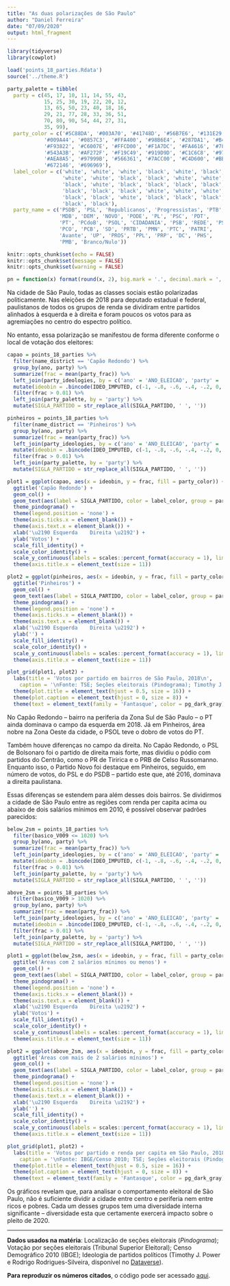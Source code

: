 ```yaml
---
title: "As duas polarizações de São Paulo"
author: "Daniel Ferreira"
date: "07/09/2020"
output: html_fragment
---
```


```r
library(tidyverse)
library(cowplot)

load('points_18_parties.Rdata')
source('../theme.R')

party_palette = tibble(
  party = c(45, 17, 10, 11, 14, 55, 43,
            15, 25, 30, 19, 22, 20, 12,
            13, 65, 50, 23, 40, 18, 16,
            29, 21, 77, 28, 33, 36, 51,
            70, 80, 90, 54, 44, 27, 31,
            35, 99),
  party_color = c('#5C88DA', '#003A70', '#41748D', '#56B7E6', '#131E29', '#F6BE00', '#006747',
            '#009A44', '#0857C3', '#FFA400', '#98B6E4', '#287DA1', '#B47E00', '#DB8A06',
            '#F93822', '#C6007E', '#FFCD00', '#F1A7DC', '#FA4616', '#78D64B', '#76232F',
            '#543A3B', '#AF272F', '#F19C49', '#919D9D', '#C1C6C8', '#978C87', '#62685A',
            '#AEA8A5', '#97999B', '#566361', '#7ACC00', '#C4D600', '#BB85AB', '#C964CF',
            '#672146', '#696969'),
  label_color = c('white', 'white', 'white', 'black', 'white', 'black', 'white',
                  'white', 'white', 'black', 'black', 'white', 'white', 'black',
                  'black', 'white', 'black', 'black', 'black', 'black', 'black',
                  'black', 'black', 'black', 'white', 'white', 'white', 'black',
                  'black', 'black', 'white', 'black', 'black', 'black', 'black',
                  'black', 'black'),
  party_name = c('PSDB', 'PSL', 'Republicanos', 'Progressistas', 'PTB', 'PSD', 'PV',
                 'MDB', 'DEM', 'NOVO', 'PODE', 'PL', 'PSC', 'PDT',
                 'PT', 'PCdoB', 'PSOL', 'CIDADANIA', 'PSB', 'REDE', 'PSTU',
                 'PCO', 'PCB', 'SD', 'PRTB', 'PMN', 'PTC', 'PATRI',
                 'Avante', 'UP', 'PROS', 'PPL', 'PRP', 'DC', 'PHS',
                 'PMB', 'Branco/Nulo'))

knitr::opts_chunk$set(echo = FALSE)
knitr::opts_chunk$set(message = FALSE)
knitr::opts_chunk$set(warning = FALSE)

pn = function(x) format(round(x, 2), big.mark = '.', decimal.mark = ',', nsmall = 0, digits = 2)
```

Na cidade de São Paulo, todas as classes sociais estão polarizadas
politicamente. Nas eleições de 2018 para deputado estadual e federal,
paulistanos de todos os grupos de renda se dividiram entre partidos alinhados à
esquerda e à direita e foram poucos os votos para as agremiações no centro do
espectro político.

No entanto, essa polarização se manifestou de forma diferente conforme o local
de votação dos eleitores:

```r
capao = points_18_parties %>%
  filter(name_district == 'Capão Redondo') %>%
  group_by(ano, party) %>%
  summarize(frac = mean(party_frac)) %>%
  left_join(party_ideologies, by = c('ano' = 'ANO_ELEICAO', 'party' = 'NUM_PART')) %>%
  mutate(ideobin = .bincode(IDEO_IMPUTED, c(-1, -.8, -.6, -.4, -.2, 0, .2, .4, .6, .8, 1))) %>%
  filter(frac > 0.01) %>%
  left_join(party_palette, by = 'party') %>%
  mutate(SIGLA_PARTIDO = str_replace_all(SIGLA_PARTIDO, ' ', ''))

pinheiros = points_18_parties %>%
  filter(name_district == 'Pinheiros') %>%
  group_by(ano, party) %>%
  summarize(frac = mean(party_frac)) %>%
  left_join(party_ideologies, by = c('ano' = 'ANO_ELEICAO', 'party' = 'NUM_PART')) %>%
  mutate(ideobin = .bincode(IDEO_IMPUTED, c(-1, -.8, -.6, -.4, -.2, 0, .2, .4, .6, .8, 1))) %>%
  filter(frac > 0.01) %>%
  left_join(party_palette, by = 'party') %>%
  mutate(SIGLA_PARTIDO = str_replace_all(SIGLA_PARTIDO, ' ', ''))

plot1 = ggplot(capao, aes(x = ideobin, y = frac, fill = party_color)) +
  ggtitle('Capão Redondo') +
  geom_col() +
  geom_text(aes(label = SIGLA_PARTIDO, color = label_color, group = party_color), size = 4, position = position_stack(vjust = 0.5), family = 'Fantasque') +
  theme_pindograma() +
  theme(legend.position = 'none') +
  theme(axis.ticks.x = element_blank()) +
  theme(axis.text.x = element_blank()) +
  xlab('\u2190 Esquerda    Direita \u2192') +
  ylab('Votos') +
  scale_fill_identity() +
  scale_color_identity() +
  scale_y_continuous(labels = scales::percent_format(accuracy = 1), limits = c(0, 0.45)) +
  theme(axis.title.x = element_text(size = 11))

plot2 = ggplot(pinheiros, aes(x = ideobin, y = frac, fill = party_color)) +
  ggtitle('Pinheiros') +
  geom_col() +
  geom_text(aes(label = SIGLA_PARTIDO, color = label_color, group = party_color), size = 4, position = position_stack(vjust = 0.5), family = 'Fantasque') +
  theme_pindograma() +
  theme(legend.position = 'none') +
  theme(axis.ticks.x = element_blank()) +
  theme(axis.text.x = element_blank()) +
  xlab('\u2190 Esquerda    Direita \u2192') +
  ylab('') +
  scale_fill_identity() +
  scale_color_identity() +
  scale_y_continuous(labels = scales::percent_format(accuracy = 1), limits = c(0, 0.45)) +
  theme(axis.title.x = element_text(size = 11))

plot_grid(plot1, plot2) +
  labs(title = 'Votos por partido em bairros de São Paulo, 2018\n',
    caption = '\nFonte: TSE; Seções eleitorais (Pindograma); Timothy J. Power e Rodrigo Rodrigues-Silveira, "Mapping Ideological Preferences\nin Brazilian Elections, 1994-2018: A Municipal-Level Study". Partidos com menos de 1% dos votos foram excluídos.') +
  theme(plot.title = element_text(hjust = 0.5, size = 16)) +
  theme(plot.caption = element_text(hjust = 0, size = 8)) +
  theme(text = element_text(family = 'Fantasque', color = pg_dark_gray))
```

No Capão Redondo -- bairro na periferia da Zona Sul de São Paulo -- o PT
ainda dominava o campo da esquerda em 2018. Já em Pinheiros, área nobre
na Zona Oeste da cidade, o PSOL teve o dobro de votos do PT.

Também houve diferenças no campo da direita. No Capão Redondo, o PSL de
Bolsonaro foi o partido de direita mais forte, mas dividiu o pódio com partidos
do Centrão, como o PR de Tiririca e o PRB de Celso Russomanno. Enquanto isso, o
Partido Novo foi destaque em Pinheiros, seguido, em número de votos, do PSL e do
PSDB -- partido este que, até 2016, dominava a direita paulistana.

Essas diferenças se estendem para além desses dois bairros. Se dividirmos a
cidade de São Paulo entre as regiões com renda per capita acima ou abaixo de
dois salários mínimos em 2010, é possível observar padrões parecidos:

```r
below_2sm = points_18_parties %>%
  filter(basico_V009 <= 1020) %>%
  group_by(ano, party) %>%
  summarize(frac = mean(party_frac)) %>%
  left_join(party_ideologies, by = c('ano' = 'ANO_ELEICAO', 'party' = 'NUM_PART')) %>%
  mutate(ideobin = .bincode(IDEO_IMPUTED, c(-1, -.8, -.6, -.4, -.2, 0, .2, .4, .6, .8, 1))) %>%
  filter(frac > 0.01) %>%
  left_join(party_palette, by = 'party') %>%
  mutate(SIGLA_PARTIDO = str_replace_all(SIGLA_PARTIDO, ' ', ''))

above_2sm = points_18_parties %>%
  filter(basico_V009 > 1020) %>%
  group_by(ano, party) %>%
  summarize(frac = mean(party_frac)) %>%
  left_join(party_ideologies, by = c('ano' = 'ANO_ELEICAO', 'party' = 'NUM_PART')) %>%
  mutate(ideobin = .bincode(IDEO_IMPUTED, c(-1, -.8, -.6, -.4, -.2, 0, .2, .4, .6, .8, 1))) %>%
  filter(frac > 0.01) %>%
  left_join(party_palette, by = 'party') %>%
  mutate(SIGLA_PARTIDO = str_replace_all(SIGLA_PARTIDO, ' ', ''))

plot1 = ggplot(below_2sm, aes(x = ideobin, y = frac, fill = party_color)) +
  ggtitle('Áreas com 2 salários mínimos ou menos') +
  geom_col() +
  geom_text(aes(label = SIGLA_PARTIDO, color = label_color, group = party_color), size = 4, position = position_stack(vjust = 0.5), family = 'Fantasque') +
  theme_pindograma() +
  theme(legend.position = 'none') +
  theme(axis.ticks.x = element_blank()) +
  theme(axis.text.x = element_blank()) +
  xlab('\u2190 Esquerda    Direita \u2192') +
  ylab('Votos') +
  scale_fill_identity() +
  scale_color_identity() +
  scale_y_continuous(labels = scales::percent_format(accuracy = 1), limits = c(0, 0.45)) +
  theme(axis.title.x = element_text(size = 11))

plot2 = ggplot(above_2sm, aes(x = ideobin, y = frac, fill = party_color)) +
  ggtitle('Áreas com mais de 2 salários mínimos') +
  geom_col() +
  geom_text(aes(label = SIGLA_PARTIDO, color = label_color, group = party_color), size = 4, position = position_stack(vjust = 0.5), family = 'Fantasque') +
  theme_pindograma() +
  theme(legend.position = 'none') +
  theme(axis.ticks.x = element_blank()) +
  theme(axis.text.x = element_blank()) +
  xlab('\u2190 Esquerda    Direita \u2192') +
  ylab('') +
  scale_fill_identity() +
  scale_color_identity() +
  scale_y_continuous(labels = scales::percent_format(accuracy = 1), limits = c(0, 0.45)) +
  theme(axis.title.x = element_text(size = 11))

plot_grid(plot1, plot2) +
  labs(title = 'Votos por partido e renda per capita em São Paulo, 2018\n',
    caption = '\nFonte: IBGE/Censo 2010; TSE; Seções eleitorais (Pindograma); Timothy J. Power e Rodrigo Rodrigues-Silveira, "Mapping Ideological Preferences\nin Brazilian Elections, 1994-2018: A Municipal-Level Study". Partidos com menos de 1% dos votos foram excluídos.') +
  theme(plot.title = element_text(hjust = 0.5, size = 16)) +
  theme(plot.caption = element_text(hjust = 0, size = 8)) +
  theme(text = element_text(family = 'Fantasque', color = pg_dark_gray))
```

Os gráficos revelam que, para analisar o comportamento eleitoral de São Paulo,
não é suficiente dividir a cidade entre centro e periferia nem entre ricos e
pobres. Cada um desses grupos tem uma diversidade interna significante --
diversidade esta que certamente exercerá impacto sobre o pleito de 2020.

---

**Dados usados na matéria**: Localização de seções eleitorais (_Pindograma_);
Votação por seções eleitorais (Tribunal Superior Eleitoral); Censo Demográfico
2010 (IBGE); Ideologia de partidos políticos (Timothy J. Power e Rodrigo
Rodrigues-Silveira, disponível no [Dataverse][1]).

**Para reproduzir os números citados**, o código pode ser acessado [aqui][2].

[1]: https://dataverse.harvard.edu/dataset.xhtml?persistentId=doi:10.7910/DVN/5P03UL

[2]: https://github.com/pindograma/materias/blob/master/2020-06-18-polarizacoes/Polarizacoes.Rmd
